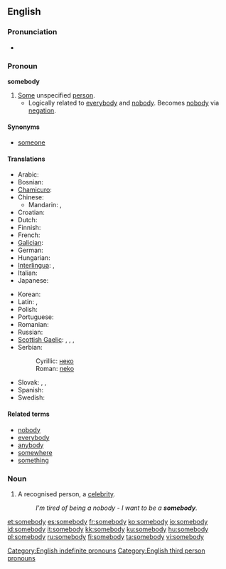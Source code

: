 ==English==

===Pronunciation===
* {{audio|en-us-somebody.ogg|Audio (US)}}

===Pronoun===
'''somebody'''

# [[some|Some]] unspecified [[person]].
#* Logically related to [[everybody]] and [[nobody]].  Becomes [[nobody]] via [[negation]].

====Synonyms====
* [[someone]]

====Translations====
{{trans-top|some unspecified person}}
* Arabic: {{t|ar|احد|tr=’áħad}}
* Bosnian: {{t-|bs|neko}}
* [[Chamicuro]]: {{tø|ccc|ana'shanaye}}
* Chinese:
** Mandarin: {{t|cmn|有人|tr=yǒurén|sc=Hani}}, {{t-|cmn|某人|tr=mǒurén|sc=Hani}}
* Croatian: {{t-|hr|netko}}
* Dutch: {{t+|nl|iemand}}
* Finnish: {{t+|fi|joku}}
* French: {{t+|fr|quelqu'un}}
* [[Galician]]: {{t|gl|alguén|xs=Galician}}
* German: {{t+|de|jemand}}
* Hungarian: {{t+|hu|valaki}}
* [[Interlingua]]: {{t-|ia|alicuno|xs=Interlingua}}, {{t-|ia|alcuno|xs=Interlingua}}
* Italian: {{t+|it|qualcuno}}
* Japanese: {{t|ja|誰か|tr=dareka}}
{{trans-mid}}
* Korean: {{t|ko|누군가|tr=nugunga|sc=Hang}}
* Latin: {{t+|la|aliquis|m|f}}, {{t-|la|aliquid|n}}
* Polish: {{t+|pl|ktoś}}
* Portuguese: {{t|pt|alguém}}
* Romanian: {{t+|ro|cineva}}
* Russian: {{t+|ru|кто-то|tr=kto-to}}
* [[Scottish Gaelic]]: {{t|gd|cuideigin|xs=Scottish Gaelic}},  {{qualifier|male}} {{t|gd|duin'-eigin|xs=Scottish Gaelic}},  {{qualifier|male}} {{t|gd|feareigin|xs=Scottish Gaelic}},  {{qualifier|female}} {{t|gd|tè-eigin|xs=Scottish Gaelic}}
* Serbian:
*: Cyrillic: [[неко#Serbian|неко]]
*: Roman: [[neko#Serbian|neko]]
* Slovak: {{t|sk|niekto}}, {{t|sk|dakto}}, {{t|sk|voľakto}}
* Spanish: {{t+|es|alguien}}
* Swedish: {{t+|sv|någon}}
{{trans-bottom}}

====Related terms====
* [[nobody]]
* [[everybody]]
* [[anybody]]
* [[somewhere]]
* [[something]]

===Noun===
{{en-noun|somebodies}}

# A recognised person, a [[celebrity]].
#: ''I'm tired of being a nobody - I want to be a '''somebody'''.''

[[Category:English indefinite pronouns]]
[[Category:English third person pronouns]]

[[et:somebody]]
[[es:somebody]]
[[fr:somebody]]
[[ko:somebody]]
[[io:somebody]]
[[id:somebody]]
[[it:somebody]]
[[kk:somebody]]
[[ku:somebody]]
[[hu:somebody]]
[[pl:somebody]]
[[ru:somebody]]
[[fi:somebody]]
[[ta:somebody]]
[[vi:somebody]]